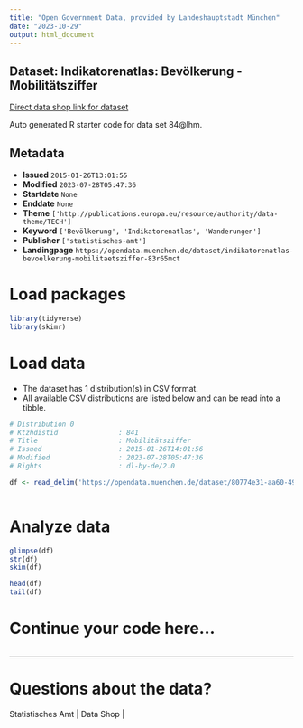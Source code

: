 ```yaml
---
title: "Open Government Data, provided by Landeshauptstadt München"
date: "2023-10-29"
output: html_document
---
```


## Dataset: Indikatorenatlas: Bevölkerung - Mobilitätsziffer

[Direct data shop link for dataset](https://opendata.muenchen.de/dataset/indikatorenatlas-bevoelkerung-mobilitaetsziffer-83r65mct)

Auto generated R starter code for data set 84@lhm.

## Metadata

- **Issued** `2015-01-26T13:01:55`
- **Modified** `2023-07-28T05:47:36`
- **Startdate** `None`
- **Enddate** `None`
- **Theme** `['http://publications.europa.eu/resource/authority/data-theme/TECH']`
- **Keyword** `['Bevölkerung', 'Indikatorenatlas', 'Wanderungen']`
- **Publisher** `['statistisches-amt']`
- **Landingpage** `https://opendata.muenchen.de/dataset/indikatorenatlas-bevoelkerung-mobilitaetsziffer-83r65mct`


# Load packages

```r

library(tidyverse)
library(skimr)

```

# Load data

-   The dataset has 1 distribution(s) in CSV format.
-   All available CSV distributions are listed below and can be read into a tibble.

```r

# Distribution 0
# Ktzhdistid               : 841
# Title                    : Mobilitätsziffer
# Issued                   : 2015-01-26T14:01:56
# Modified                 : 2023-07-28T05:47:36
# Rights                   : dl-by-de/2.0

df <- read_delim('https://opendata.muenchen.de/dataset/80774e31-aa60-492b-8900-fd09179371f5/resource/cd6f8183-e559-4864-8545-8062e2f867d7/download/indikat_bevoelkerung_mobilitaetsziffer_240723.csv')



```

# Analyze data

```r

glimpse(df)
str(df)
skim(df)

head(df)
tail(df)

```

# Continue your code here...

```r

```

------------------------------------------------------------------------

# Questions about the data?

Statistisches Amt | Data Shop | 
